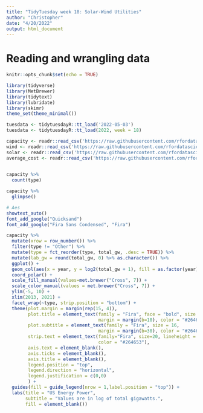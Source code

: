```yaml
---
title: "TidyTuesday week 18: Solar-Wind Utilities"
author: "Christopher"
date: "4/20/2022"
output: html_document
---
```


# Reading and wrangling data

```r
knitr::opts_chunk$set(echo = TRUE)

```

```r
library(tidyverse)
library(MetBrewer)
library(tidytext)
library(lubridate)
library(skimr)
theme_set(theme_minimal())

tuesdata <- tidytuesdayR::tt_load('2022-05-03')
tuesdata <- tidytuesdayR::tt_load(2022, week = 18)

capacity <- readr::read_csv('https://raw.githubusercontent.com/rfordatascience/tidytuesday/master/data/2022/2022-05-03/capacity.csv')
wind <- readr::read_csv('https://raw.githubusercontent.com/rfordatascience/tidytuesday/master/data/2022/2022-05-03/wind.csv')
solar <- readr::read_csv('https://raw.githubusercontent.com/rfordatascience/tidytuesday/master/data/2022/2022-05-03/solar.csv')
average_cost <- readr::read_csv('https://raw.githubusercontent.com/rfordatascience/tidytuesday/master/data/2022/2022-05-03/average_cost.csv')
  
```   

```r
capacity %>% 
  count(type)

capacity %>% 
  glimpse()

```

```r

# Aes
showtext_auto()
font_add_google("Quicksand")
font_add_google("Fira Sans Condensed", "Fira")

capacity %>% 
  mutate(xrow = row_number()) %>% 
  filter(type != "Other") %>% 
  mutate(type = fct_reorder(type, total_gw, .desc = TRUE)) %>% 
  mutate(lab_gw = round(total_gw, 0) %>% as.character()) %>% 
  ggplot() +
  geom_col(aes(x = year, y = log2(total_gw + 1), fill = as.factor(year))) +
  coord_polar() +
  scale_fill_manual(values=met.brewer("Cross", 7)) +
  scale_color_manual(values = met.brewer("Cross", 7)) +
  ylim(-5, 10) +
  xlim(2013, 2021) +
  facet_wrap(~type, strip.position = "bottom") +
  theme(plot.margin = margin(rep(15, 4)),
        plot.title = element_text(family = "Fira", face = "bold", size = 35,
                                  margin = margin(b=10), color = "#264653"),
        plot.subtitle = element_text(family = "Fira", size = 16,
                                  margin = margin(b=30), color = "#264653"),
        strip.text = element_text(family="Fira", size=20, lineheight = 0.3, vjust =1,
                                  color = "#264653"),
        axis.text = element_blank(),
        axis.ticks = element_blank(),
        axis.title = element_blank(),
        legend.position = "top",
        legend.direction = "horizontal",
        legend.justification = c(0,0)
        ) +
  guides(fill = guide_legend(nrow = 1,label.position = "top")) +
  labs(title = "US Energy Power",
       subtitle = "Values are in log of total gigawatts.",
       fill = element_blank())
  
```


